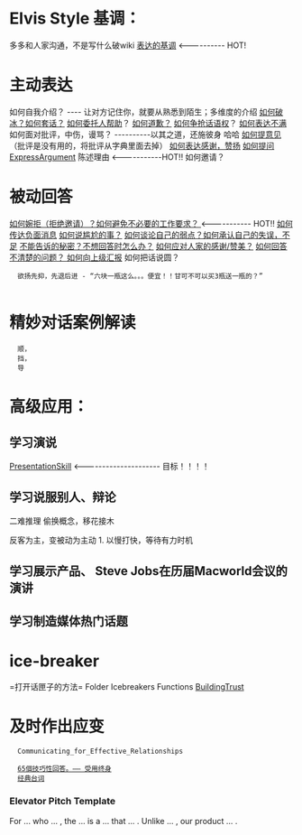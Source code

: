 =Elvis Style 基调：=
多多和人家沟通，不是写什么破wiki 
[[ExpressionStyle|表达的基调]]          <---------- HOT!

=主动表达=
如何自我介绍？ ---- 让对方记住你，就要从熟悉到陌生；多维度的介绍
[[ExpressIcebreak|如何破冰？如何套话？]]
[[ExpressDelegate|如何委托人帮助]]？
[[ExpressApology|如何道歉？]]
[[如何争抢话语权]]？
[[ExpressDissatisfaction|如何表达不满]]   
如何面对批评，中伤，谩骂？ ----------以其之道，还施彼身  哈哈
[[ExpressSuggestion|如何提意见]]（批评是没有用的，将批评从字典里面去掉）
[[ExpressPraise|如何表达感谢，赞扬]]
[[ExpressQuestion|如何提问]]
[[ExpressArgument]]          陈述理由 <-----------HOT!!
如何邀请？
   
=被动回答=
[[ExpressRejection|如何婉拒（拒绝邀请）？如何避免不必要的工作要求？ ]]<----------- HOT!!
[[ExpressNegetiveMessage|如何传达负面消息]]
[[如何说尴尬的事？]] 
[[ExpressDisadvantage|如何谈论自己的弱点？如何承认自己的失误，不足]]
[[ExpressSecret|不能告诉的秘密？不想回答时怎么办？]]
[[ExpressResponseToPraise|如何应对人家的感谢/赞美？]]   
[[ExpressIDontKnow|如何回答不清楚的问题？ ]]       
[[ExpressReport|如何向上级汇报]]
如何把话说圆？
   欲扬先抑，先退后进 - “六块一瓶这么。。。便宜！！甘可不可以买3瓶送一瓶的？”
   
=精妙对话案例解读=
   顺，
   挡，
   导


=高级应用：=
==学习演说 ==
[[PresentationSkill]]         <---------------------  目标！！！！

==学习说服别人、辩论==
二难推理
偷换概念，移花接木

反客为主，变被动为主动
1. 以慢打快，等待有力时机

==学习展示产品、 Steve Jobs在历届Macworld会议的演讲==
==学习制造媒体热门话题==

=ice-breaker = =打开话匣子的方法=
Folder 		Icebreakers Functions
[[BuildingTrust]]

=及时作出应变=

   Communicating_for_Effective_Relationships

   [[65個技巧性回答。—— 受用终身]]
   [[经典台词]] 

   
===Elevator Pitch Template===
For ...
who ... , 
the  ... is a ...
that ... .
Unlike ... ,
our product ... .

